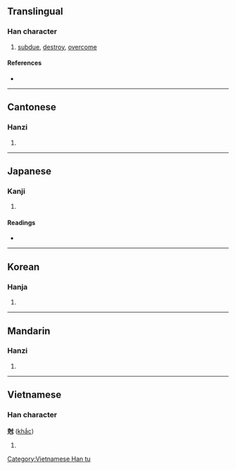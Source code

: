 {{character info/new}}
{{also|剋}}
==Translingual==

===Han character===
{{Han char|rn=41|rad=寸|as=07|sn=10|four=|canj=JUDI|ids=⿺⿱⿱寸口儿十}}

# [[subdue]], [[destroy]], [[overcome]]

====References====
* {{Han ref|kx=0294.140|dkj=07435|dj=0583.010|hdz=10506.060|uh=5C05|ud=23557}}

----

==Cantonese==

===Hanzi===
{{yue-hanzi|jyut=[[hak1]]|y=hak1}}

# {{defn|lang=yue|sort=寸07}}

----

==Japanese==

===Kanji===
{{ja-kanji|grade=|rs=寸07}}

# {{defn|lang=ja|sort=寸07}}

====Readings====
* {{ja-readings|on=[[こく]] (koku)|kun=[[かつ]] (katsu)}}

----

==Korean==

===Hanja===
{{ko-hanja|hangeul=극|rv=geuk|mr=kŭk}}

# {{defn|lang=ko|sort=寸07}}

----

==Mandarin==

===Hanzi===
{{cmn-hanzi|pin=[[kè]] ([[ke4]]), [[jiàng]] ([[jiang4]]), [[qiāng]] ([[qiang1]])|wg=k'o<sup>4</sup>, chiang<sup>4</sup>, ch'iang<sup>1</sup>}}

# {{defn|lang=cmn|sort=寸07}}

----

==Vietnamese==

===Han character===
'''尅''' ([[khắc]])

# {{defn|lang=vi}}

[[Category:Vietnamese Han tu]]